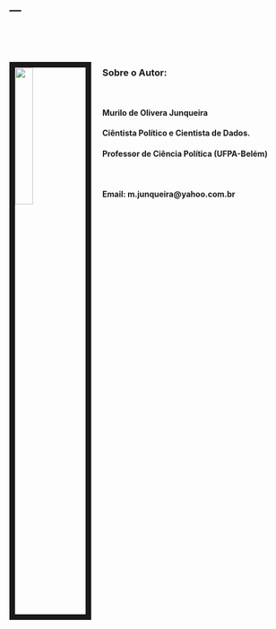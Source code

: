 ---
---

<link rel="stylesheet" href="styles.css" type="text/css">

<p>&nbsp;</p>
<p>&nbsp;</p>


<img src="images/MyPhoto.jpg" style="width:25%; border:10px solid; margin-right: 20px" align="left">


### Sobre o Autor:

<p>&nbsp;</p>

#### Murilo de Olivera Junqueira
#### Ciêntista Político e Cientista de Dados.
#### Professor de Ciência Política (UFPA-Belém) 

<p>&nbsp;</p>

#### Email: m.junqueira@yahoo.com.br


